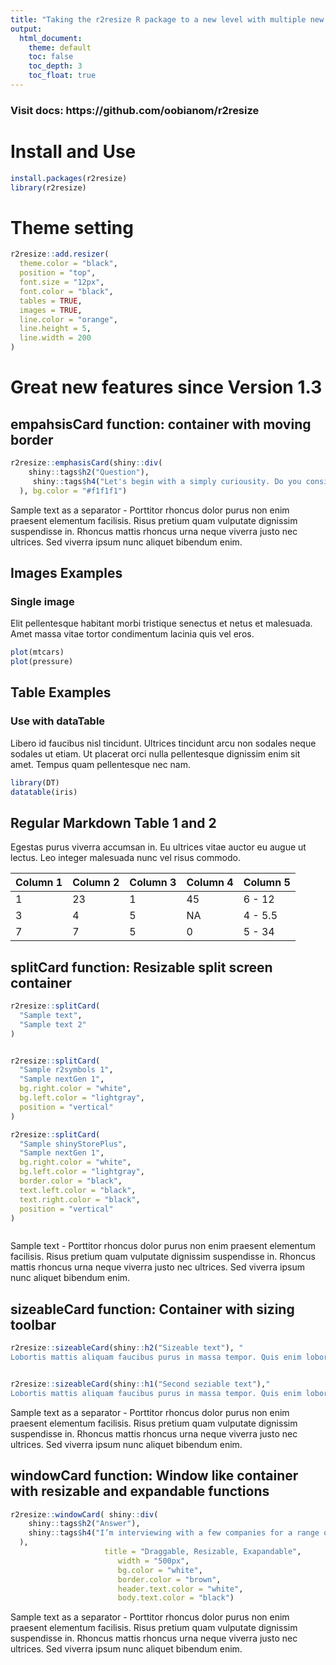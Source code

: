 ```yaml
---
title: "Taking the r2resize R package to a new level with multiple new functionalities"
output:
  html_document:
    theme: default
    toc: false
    toc_depth: 3
    toc_float: true
---
```


### Visit docs: https://github.com/oobianom/r2resize

# Install and Use

```r
install.packages(r2resize)
library(r2resize)
```

# Theme setting

```r
r2resize::add.resizer(
  theme.color = "black",
  position = "top",
  font.size = "12px",
  font.color = "black",
  tables = TRUE,
  images = TRUE,
  line.color = "orange",
  line.height = 5,
  line.width = 200
)

```
# Great new features since Version 1.3

## empahsisCard function: container with moving border 

```r

r2resize::emphasisCard(shiny::div(
    shiny::tags$h2("Question"),
     shiny::tags$h4("Let's begin with a simply curiousity. Do you consider yourself successful?")
  ), bg.color = "#f1f1f1")

```


Sample text as a separator - Porttitor rhoncus dolor purus non enim praesent elementum facilisis. Risus pretium quam vulputate dignissim suspendisse in. Rhoncus mattis rhoncus urna neque viverra justo nec ultrices. Sed viverra ipsum nunc aliquet bibendum enim.


## Images Examples


### Single image

Elit pellentesque habitant morbi tristique senectus et netus et malesuada. Amet massa vitae tortor condimentum lacinia quis vel eros. 

```r

plot(mtcars)
plot(pressure)

```


## Table Examples

### Use with dataTable 

Libero id faucibus nisl tincidunt. Ultrices tincidunt arcu non sodales neque sodales ut etiam. Ut placerat orci nulla pellentesque dignissim enim sit amet. Tempus quam pellentesque nec nam. 

```r

library(DT)
datatable(iris)

```



## Regular Markdown Table 1 and 2

Egestas purus viverra accumsan in. Eu ultrices vitae auctor eu augue ut lectus. Leo integer malesuada nunc vel risus commodo.

| Column 1 | Column 2 | Column 3 | Column 4 | Column 5 |
|----------|----------|----------|----------|----------|
| 1        | 23       | 1        | 45       | 6 - 12   |
| 3        | 4        | 5        | NA       | 4 - 5.5  |
| 7        | 7        | 5        | 0        | 5 - 34   |



## splitCard function: Resizable split screen container

```r
r2resize::splitCard(
  "Sample text",
  "Sample text 2"
)


r2resize::splitCard(
  "Sample r2symbols 1",
  "Sample nextGen 1",
  bg.right.color = "white",
  bg.left.color = "lightgray",
  position = "vertical"
)

r2resize::splitCard(
  "Sample shinyStorePlus",
  "Sample nextGen 1",
  bg.right.color = "white",
  bg.left.color = "lightgray",
  border.color = "black",
  text.left.color = "black",
  text.right.color = "black",
  position = "vertical"
)



```


Sample text - Porttitor rhoncus dolor purus non enim praesent elementum facilisis. Risus pretium quam vulputate dignissim suspendisse in. Rhoncus mattis rhoncus urna neque viverra justo nec ultrices. Sed viverra ipsum nunc aliquet bibendum enim. 


## sizeableCard function: Container with sizing toolbar

```r

r2resize::sizeableCard(shiny::h2("Sizeable text"), "
Lobortis mattis aliquam faucibus purus in massa tempor. Quis enim lobortis scelerisque fermentum dui faucibus in ornare quam. At lectus urna duis convallis. Arcu non odio euismod lacinia at quis risus. Tincidunt ornare massa eget egestas purus viverra accumsan in. Cras adipiscing enim eu turpis egestas pretium aenean.")


r2resize::sizeableCard(shiny::h1("Second seziable text"),"
Lobortis mattis aliquam faucibus purus in massa tempor. Quis enim lobortis scelerisque fermentum dui faucibus in ornare quam. At lectus urna duis convallis. Arcu non odio euismod lacinia at quis risus. Tincidunt ornare massa eget egestas purus viverra accumsan in. Cras adipiscing enim eu turpis egestas pretium aenean.", bg.color = "lightgray", border.color="black")

```


Sample text as a separator - Porttitor rhoncus dolor purus non enim praesent elementum facilisis. Risus pretium quam vulputate dignissim suspendisse in. Rhoncus mattis rhoncus urna neque viverra justo nec ultrices. Sed viverra ipsum nunc aliquet bibendum enim. 


## windowCard function: Window like container with resizable and expandable functions 


```r

r2resize::windowCard( shiny::div(
    shiny::tags$h2("Answer"),
    shiny::tags$h4("I’m interviewing with a few companies for a range of positions, but they all come down to delivering an excellent customer experience. I wanted to keep an open mind about how to best achieve that goal, but so far it seems that this role will really allow me to focus all of my energy on customer experience and retention, which I find very appealing.")
  ),
                     title = "Draggable, Resizable, Exapandable",
                        width = "500px",
                        bg.color = "white",
                        border.color = "brown",
                        header.text.color = "white",
                        body.text.color = "black")

```

Sample text as a separator - Porttitor rhoncus dolor purus non enim praesent elementum facilisis. Risus pretium quam vulputate dignissim suspendisse in. Rhoncus mattis rhoncus urna neque viverra justo nec ultrices. Sed viverra ipsum nunc aliquet bibendum enim. 

